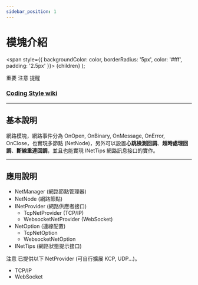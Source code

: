 ```yaml
---
sidebar_position: 1
---
```


# 模塊介紹

  <span
    style={{
      backgroundColor: color,
      borderRadius: '5px',
      color: '#fff',
      padding: '2.5px'
    }}>
    {children}
  </span>
);

<Highlight color="#ff2f00">重要</Highlight> <Highlight color="#0373fc">注意</Highlight> <Highlight color="#00d679">提醒</Highlight>

### [Coding Style wiki](https://github.com/michael811125/OxGFrame/wiki/Coding-Style)

---

## 基本說明

網路模塊，網路事件分為 OnOpen, OnBinary, OnMessage, OnError, OnClose，也實現多節點 (NetNode)，另外可以設置**心跳檢測回調**、**超時處理回調**、**斷線重連回調**，並且也能實現 INetTips 網路訊息接口的實作。

---

## 應用說明

- NetManager (網路節點管理器)
- NetNode (網路節點)
- INetProvider (網路供應者接口)
  - TcpNetProvider (TCP/IP)
  - WebsocketNetProvider (WebSocket)
- NetOption (連線配置)
  - TcpNetOption
  - WebsocketNetOption 
- INetTips (網路狀態提示接口)

<Highlight color="#0373fc">注意</Highlight> 已提供以下 NetProvider (可自行擴展 KCP, UDP...)。
- TCP/IP
- WebSocket

